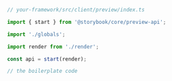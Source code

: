 ```ts
// your-framework/src/client/preview/index.ts

import { start } from '@storybook/core/preview-api';

import './globals';

import render from './render';

const api = start(render);

// the boilerplate code
```
